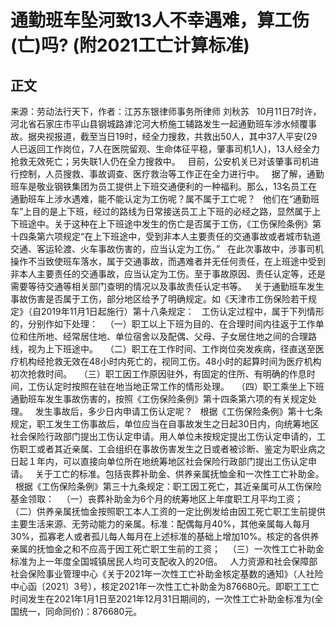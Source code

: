 # 通勤班车坠河致13人不幸遇难，算工伤(亡)吗? (附2021工亡计算标准)
## 正文

来源：劳动法行天下，作者：江苏东银律师事务所律师 刘秋苏
 
10月11日7时许，河北省石家庄市平山县钢城路滹沱河大桥施工辅路发生一起通勤班车涉水倾覆事故。据央视报道，截至当日19时，经全力搜救，共救出50人，其中37人平安(29人已返回工作岗位，7人在医院留观、生命体征平稳，肇事司机1人)，13人经全力抢救无效死亡；另失联1人仍在全力搜救中。
 
目前，公安机关已对该肇事司机进行控制，人员搜救、事故调查、医疗救治等工作正在全力进行中。
 
据了解，通勤班车是敬业钢铁集团为员工提供上下班交通便利的一种福利。那么，13名员工在通勤班车上涉水遇难，能不能认定为工伤呢？属不属于工亡呢？
 
他们在“通勤班车”上目的是上下班，经过的路线为日常接送员工上下班的必经之路，显然属于上下班途中。关于这种在上下班途中发生的伤亡是否属于工伤，《工伤保险条例》第十四条第六项规定“在上下班途中，受到非本人主要责任的交通事故或者城市轨道交通、客运轮渡、火车事故伤害的，应当认定为工伤。”
 
在此次事故中，涉事司机操作不当致使班车落水，属于交通事故，而遇难者并无任何责任，在上班途中受到非本人主要责任的交通事故，应当认定为工伤。至于事故原因、责任认定等，还是需要等待交通等相关部门查明的情况以及事故责任认定书等。
 
关于通勤班车发生事故伤害是否属于工伤，部分地区给予了明确规定。如《天津市工伤保险若干规定》（自2019年11月1日起施行）第十八条规定：
 
工伤认定过程中，属于下列情形的，分别作如下处理：
 
（一）职工以上下班为目的、在合理时间内往返于工作单位和住所地、经常居住地、单位宿舍以及配偶、父母、子女居住地之间的合理路线，视为上下班途中。
 
（二）职工在工作时间、工作岗位突发疾病，径直送至医疗机构经抢救无效在48小时内死亡的，视同工伤。48小时的起算时间为医疗机构初次抢救时间。
 
（三）职工因工作原因驻外，有固定的住所、有明确的作息时间，工伤认定时按照在驻在地当地正常工作的情形处理。
 
（四）职工乘坐上下班通勤班车发生事故伤害的，按照《工伤保险条例》第十四条第六项的有关规定处理。
 
发生事故后，多少日内申请工伤认定呢？
 
根据《工伤保险条例》第十七条规定，职工发生工伤事故后，单位应当在自事故发生之日起30日内，向统筹地区社会保险行政部门提出工伤认定申请。用人单位未按规定提出工伤认定申请的，工伤职工或者其近亲属、工会组织在事故伤害发生之日或者被诊断、鉴定为职业病之日起１年内，可以直接向单位所在地统筹地区社会保险行政部门提出工伤认定申请。
 
关于工亡的标准。包括丧葬补助金、供养亲属抚恤金和一次性工亡补助金。
 
根据《工伤保险条例》第三十九条规定：职工因工死亡，其近亲属可从工伤保险基金领取：
 
（一）丧葬补助金为6个月的统筹地区上年度职工月平均工资；
 
（二）供养亲属抚恤金按照职工本人工资的一定比例发给由因工死亡职工生前提供主要生活来源、无劳动能力的亲属。标准：配偶每月40%，其他亲属每人每月30%，孤寡老人或者孤儿每人每月在上述标准的基础上增加10%。核定的各供养亲属的抚恤金之和不应高于因工死亡职工生前的工资；
 
（三）一次性工亡补助金标准为上一年度全国城镇居民人均可支配收入的20倍。
 
人力资源和社会保障部社会保险事业管理中心《关于2021年一次性工亡补助金核定基数的通知》（人社险中心函〔2021〕3号），核定2021年一次性工亡补助金为876680元。即职工工亡时间发生在2021年1月1日至2021年12月31日期间的，一次性工亡补助金标准为(全国统一，同命同价)：876680元。
 
